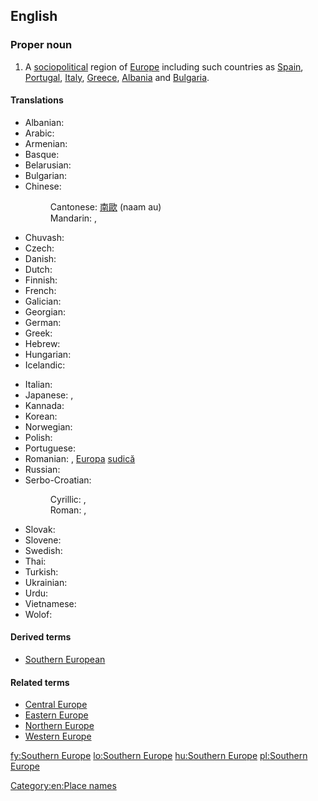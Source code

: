 ==English==
{{wikipedia}}

===Proper noun===
{{en-proper noun|head=[[southern|Southern]] [[Europe]]}}

# A [[sociopolitical]] region of [[Europe]] including such countries as [[Spain]], [[Portugal]], [[Italy]], [[Greece]], [[Albania]] and [[Bulgaria]].

====Translations====
{{trans-top|Southern Europe}}
* Albanian: {{t|sq|Evropa Jugore|f}}
* Arabic: {{t-|ar|أوروبا الجنوبية|f|tr='urúbba al-janubíyya|sc=Arab}}
* Armenian: {{t-|hy|Հարավային Եվրոպա|tr=Haravayin Evropa|sc=Armn}}
* Basque: {{t-|eu|Hegoaldeko Europa}}
* Belarusian: {{t|be|Паўднёвая Еўропа|f|tr=Paŭdnjóvaja Jeŭrópa|sc=Cyrl}}
* Bulgarian: {{t-|bg|Южна Европа|tr=Južna Evropa|sc=Cyrl}}
* Chinese:
*: Cantonese: [[南歐]] (naam au)
*: Mandarin: {{t|cmn|南歐|sc=Hani}}, {{t|cmn|南欧|tr=Nán-Ōu|sc=Hani}}
* Chuvash: {{tø|cv|Кăнтăр Европа|sc=Cyrl}}
* Czech: {{t-|cs|jižní Evropa|f}}
* Danish: {{t-|da|Sydeuropa}}
* Dutch: {{t-|nl|Zuid-Europa}}
* Finnish: {{t+|fi|Etelä-Eurooppa}}
* French: {{t+|fr|Europe du Sud}}
* Galician: {{t-|gl|Europa meridional|f}}
* Georgian: {{t-|ka|სამხრეთი ევროპა}}
* German: {{t+|de|Südeuropa|n}}
* Greek: {{t-|el|Νότια Ευρώπη|f|tr=Nótia Evrópi|sc=Grek}}
* Hebrew: {{t-|he|דרום אירופה|m|tr=d'róm eirópah|sc=Hebr}}
* Hungarian: {{t+|hu|Dél-Európa}}
* Icelandic: {{t+|is|Suður-Evrópa}}
{{trans-mid}}
* Italian: {{t-|it|Europa meridionale}}
* Japanese: {{t-|ja|南欧|tr=なんおう, Nan'ō|sc=Jpan}}, {{t-|ja|南ヨーロッパ|tr=Minami-Yōroppa|sc=Jpan}}
* Kannada: {{t-|kn|ದಕ್ಷಿಣ ಯುರೋಪ್}}
* Korean: {{t+|ko|남유럽|tr=Nam-Yureop|sc=Hang}}
* Norwegian: {{t-|no|Syd-Europa}}
* Polish: {{t-|pl|Europa Południowa|f}}
* Portuguese: {{t-|pt|Europa meridional}}
* Romanian: {{t-|ro|Europa de Sud|f}}, [[Europa]] [[sud|sudică]] {{f}}
* Russian: {{t-|ru|Южная Европа|f|tr=Júžnaja Jevrópa|sc=Cyrl}}
* Serbo-Croatian:
*: Cyrillic: {{t-|sh|Јужна Европа|sc=Cyrl}}, {{t-|sh|Јужна Еуропа|sc=Cyrl}}
*: Roman: {{t-|sh|Južna Evropa|f}}, {{t-|sh|Južna Europa|f}}
* Slovak: {{t-|sk|Južná Európa}}
* Slovene: {{t-|sl|Južna Evropa}}
* Swedish: {{t+|sv|Sydeuropa}}
* Thai: {{t-|th|ยุโรปใต้}}
* Turkish: {{t+|tr|Güney Avrupa}}
* Ukrainian: {{t|uk|Південна Європа|f|tr=Pivdénna Jevrópa|sc=Cyrl}}
* Urdu: {{t-|ur|جنوبی یورپ|sc=ur-Arab}}
* Vietnamese: {{t-|vi|Nam Âu}}
* Wolof: {{t-|wo|Bëj-saalumu Tugal}}
{{trans-bottom}}

====Derived terms====
* [[Southern European]]

====Related terms====
* [[Central Europe]]
* [[Eastern Europe]]
* [[Northern Europe]]
* [[Western Europe]]

[[Category:en:Place names]]

[[fy:Southern Europe]]
[[lo:Southern Europe]]
[[hu:Southern Europe]]
[[pl:Southern Europe]]